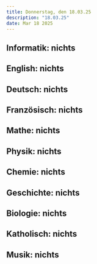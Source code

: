 ```yaml
---
title: Donnerstag, den 18.03.25
description: "18.03.25"
date: Mar 18 2025
---
```

## Informatik: nichts
## English: nichts
## Deutsch: nichts
## Französisch: nichts
## Mathe: nichts
## Physik: nichts
## Chemie: nichts
## Geschichte: nichts
## Biologie: nichts
## Katholisch: nichts
## Musik: nichts